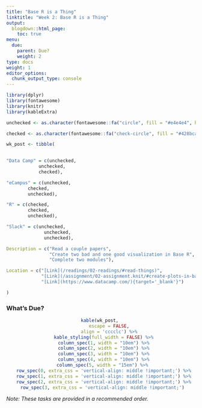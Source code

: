 ```yaml
---
title: "Base R is a Thing"
linktitle: "Week 2: Base R is a Thing"
output:
  blogdown::html_page:
    toc: true
menu:
  due:
    parent: Due?
    weight: 2
type: docs
weight: 1
editor_options: 
  chunk_output_type: console
---
```


```r
library(dplyr)
library(fontawesome)
library(knitr)
library(kableExtra)
```

```r
unchecked <- as.character(fontawesome::fa("circle", fill = "#e4e4e4", height = "15px"))

checked <- as.character(fontawesome::fa("check-circle", fill = "#428bca", height = "15px"))

wk_post <- tibble(
  

"Data Camp" = c(unchecked,
            unchecked,
            checked),

"eCampus" = c(unchecked,
        checked,
        unchecked),

"R" = c(checked,
        checked,
        unchecked),

"Slack" = c(unchecked, 
              unchecked, 
              unchecked),

Description = c("Read a couple papers",
                "Create two bad and one good visualization in Base R",
                "Complete two modules"),

Location = c("[Link](/readings/02-readings/#read-things)",
             "[Link](/assignment/02-assignment.knit/#create-plots-in-base-r)",
             "[Link](https://www.datacamp.com/){target='_blank'}")

)
```

### What's Due?
<center>
```r
kable(wk_post, 
      escape = FALSE,
      align = 'cccclc') %>%
  kable_styling(full_width = FALSE) %>%
  column_spec(1, width = "10em") %>%
  column_spec(2, width = "10em") %>%
  column_spec(3, width = "10em") %>%
  column_spec(4, width = "10em") %>%
  column_spec(5, width = "15em") %>% 
  row_spec(0, extra_css = 'vertical-align: middle !important;') %>%
  row_spec(1, extra_css = 'vertical-align: middle !important;') %>%
  row_spec(2, extra_css = 'vertical-align: middle !important;') %>%
  row_spec(3, extra_css = 'vertical-align: middle !important;') 
```
</center>

*Note: These tasks are provided in a recommended order.*
